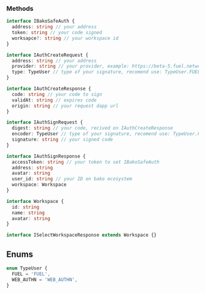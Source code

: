 ### Methods

```ts
interface IBakoSafeAuth {
  address: string // your address
  token: string // your code signed
  worksapce?: string // your workspace id
}

interface IAuthCreateRequest {
  address: string // your address
  provider: string // your provider, example: https://beta-5.fuel.network/graphql
  type: TypeUser // type of your signature, recomend use: TypeUser.FUEL
}

interface IAuthCreateResponse {
  code: string // your code to sign
  validAt: string // expires code
  origin: string // your request dapp url
}

interface IAuthSignRequest {
  digest: string // your code, recived on IAuthCreateResponse
  encoder: TypeUser // type of your signature, recomend use: TypeUser.FUEL
  signature: string // your signed code
}

interface IAuthSignResponse {
  accessToken: string // your token to set IBakoSafeAuth
  address: string
  avatar: string
  user_id: string // your ID on bako ecosystem
  workspace: Workspace
}

interface Workspace {
  id: string
  name: string
  avatar: string
}

interface ISelectWorkspaceResponse extends Workspace {}
```

## Enums

```ts
enum TypeUser {
  FUEL = 'FUEL',
  WEB_AUTHN = 'WEB_AUTHN',
}
```
